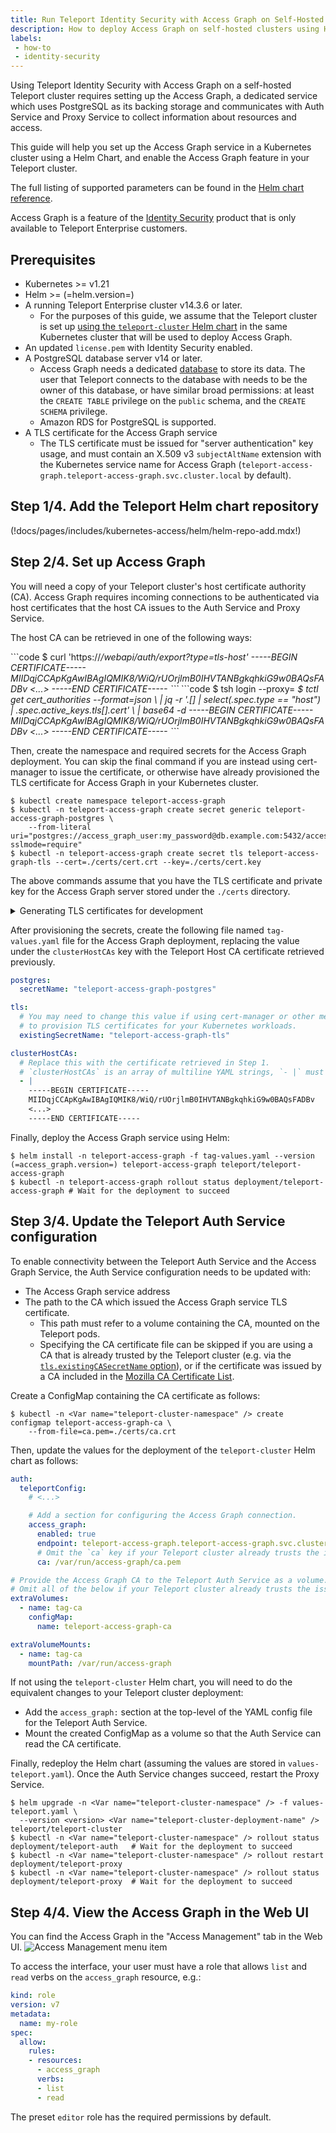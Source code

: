 ```yaml
---
title: Run Teleport Identity Security with Access Graph on Self-Hosted Clusters with Helm
description: How to deploy Access Graph on self-hosted clusters using Helm.
labels:
 - how-to
 - identity-security
---
```


Using Teleport Identity Security with Access Graph on a self-hosted Teleport cluster requires
setting up the Access Graph, a dedicated service which uses PostgreSQL 
as its backing storage and communicates with Auth Service and Proxy Service
to collect information about resources and access.

This guide will help you set up the Access Graph service in a Kubernetes cluster using a Helm Chart,
and enable the Access Graph feature in your Teleport cluster.

The full listing of supported parameters can be found in the [Helm chart reference](../../reference/helm-reference/teleport-access-graph.mdx).

Access Graph is a feature of the [Identity Security](https://goteleport.com/platform/policy/) product that is only available
to Teleport Enterprise customers.

## Prerequisites

- Kubernetes >= v1.21
- Helm >= (=helm.version=)
- A running Teleport Enterprise cluster v14.3.6 or later.
  - For the purposes of this guide, we assume that the Teleport cluster is set up
    [using the `teleport-cluster` Helm chart](../../zero-trust-access/deploy-a-cluster/helm-deployments/helm-deployments.mdx)
    in the same Kubernetes cluster that will be used to deploy Access Graph.
- An updated `license.pem` with Identity Security enabled.
- A PostgreSQL database server v14 or later.
  - Access Graph needs a dedicated [database](https://www.postgresql.org/docs/current/sql-createdatabase.html) to store its data.
    The user that Teleport connects to the database with needs to be the owner of this database, or have similar broad permissions:
    at least the `CREATE TABLE` privilege on the `public` schema, and the `CREATE SCHEMA` privilege.
  - Amazon RDS for PostgreSQL is supported.
- A TLS certificate for the Access Graph service
  - The TLS certificate must be issued for "server authentication" key usage,
    and must contain an X.509 v3 `subjectAltName` extension with the Kubernetes service name for Access Graph
    (`teleport-access-graph.teleport-access-graph.svc.cluster.local` by default).


## Step 1/4. Add the Teleport Helm chart repository

(!docs/pages/includes/kubernetes-access/helm/helm-repo-add.mdx!)

## Step 2/4. Set up Access Graph

You will need a copy of your Teleport cluster's host certificate authority (CA).
Access Graph requires incoming connections to be authenticated via host certificates that the host CA issues to the Auth Service and Proxy Service.

The host CA can be retrieved in one of the following ways:

<Tabs>
<TabItem label="Via curl">
```code
$ curl 'https://<Var name="teleport.example.com" />/webapi/auth/export?type=tls-host'
-----BEGIN CERTIFICATE-----
MIIDqjCCApKgAwIBAgIQMIK8/WiQ/rUOrjlmB0IHVTANBgkqhkiG9w0BAQsFADBv
<...>
-----END CERTIFICATE-----
```
</TabItem>

<TabItem label="Via tctl">
```code
$ tsh login --proxy=<Var name="teleport.example.com" />
$ tctl get cert_authorities --format=json \
    | jq -r '.[] | select(.spec.type == "host") | .spec.active_keys.tls[].cert' \
    | base64 -d
-----BEGIN CERTIFICATE-----
MIIDqjCCApKgAwIBAgIQMIK8/WiQ/rUOrjlmB0IHVTANBgkqhkiG9w0BAQsFADBv
<...>
-----END CERTIFICATE-----
```
</TabItem>
</Tabs>

Then, create the namespace and required secrets for the Access Graph deployment.
You can skip the final command if you are instead using cert-manager to issue the certificate,
or otherwise have already provisioned the TLS certificate for Access Graph in your Kubernetes cluster.

```code
$ kubectl create namespace teleport-access-graph 
$ kubectl -n teleport-access-graph create secret generic teleport-access-graph-postgres \
    --from-literal uri="postgres://access_graph_user:my_password@db.example.com:5432/access_graph_db?sslmode=require"
$ kubectl -n teleport-access-graph create secret tls teleport-access-graph-tls --cert=./certs/cert.crt --key=./certs/cert.key
```

The above commands assume that you have the TLS certificate and private key for the Access Graph server stored under the `./certs` directory.

<details>
<summary>Generating TLS certificates for development</summary>
The following script can be used to quickly generate a certificate authority and server TLS certificate for deploying Access Graph.

```sh
#!/usr/bin/env bash

set -e

mkdir -p ./certs
cd ./certs

openssl genrsa -aes256 -out ca.key 4096
openssl req -x509 -new -key ca.key -sha256 -days 3652 -out ca.crt -subj '/CN=root'
openssl req -new -out cert.csr -newkey rsa:4096 -nodes -keyout cert.key -subj '/CN=Access Graph'
openssl x509 -req -in cert.csr -CA ca.crt -CAkey ca.key -CAcreateserial -out cert.crt -days 3652 -sha256 \
  -extfile <(printf 'extendedKeyUsage = serverAuth, clientAuth\nsubjectAltName = DNS:teleport-access-graph.teleport-access-graph.svc.cluster.local')

echo "Certificates issued successfully"
```

The script will ask to input the same password 4 times:
twice to create and confirm the password to encrypt the CA private key material with,
then once to use the private key to self-sign the CA certificate,
and finally once to use for signing the Access Graph server certificate.

Please note that this script is only provided for proof-of-concept deployments,
and may not follow the best security practices.
</details>

After provisioning the secrets, create the following file named `tag-values.yaml` file for the Access Graph deployment,
replacing the value under the `clusterHostCAs` key with the Teleport Host CA certificate retrieved previously.

```yaml
postgres:
  secretName: "teleport-access-graph-postgres"

tls:
  # You may need to change this value if using cert-manager or other means
  # to provision TLS certificates for your Kubernetes workloads.
  existingSecretName: "teleport-access-graph-tls"

clusterHostCAs:
  # Replace this with the certificate retrieved in Step 1.
  # `clusterHostCAs` is an array of multiline YAML strings, `- |` must not be removed, and the indentation must be kept.
  - |
    -----BEGIN CERTIFICATE-----
    MIIDqjCCApKgAwIBAgIQMIK8/WiQ/rUOrjlmB0IHVTANBgkqhkiG9w0BAQsFADBv
    <...>
    -----END CERTIFICATE-----
```

Finally, deploy the Access Graph service using Helm:

```code
$ helm install -n teleport-access-graph -f tag-values.yaml --version (=access_graph.version=) teleport-access-graph teleport/teleport-access-graph
$ kubectl -n teleport-access-graph rollout status deployment/teleport-access-graph # Wait for the deployment to succeed
```

## Step 3/4. Update the Teleport Auth Service configuration

To enable connectivity between the Teleport Auth Service and the Access Graph Service,
the Auth Service configuration needs to be updated with:
- The Access Graph service address
- The path to the CA which issued the Access Graph service TLS certificate.
  - This path must refer to a volume containing the CA, mounted on the Teleport pods.
  - Specifying the CA certificate file can be skipped if you are using a CA that is already trusted by the Teleport cluster
    (e.g. via the [`tls.existingCASecretName` option](../../reference/helm-reference/teleport-cluster.mdx)),
    or if the certificate was issued by a CA included in the [Mozilla CA Certificate List](https://wiki.mozilla.org/CA/Included_Certificates).

Create a ConfigMap containing the CA certificate as follows:

```code
$ kubectl -n <Var name="teleport-cluster-namespace" /> create configmap teleport-access-graph-ca \
    --from-file=ca.pem=./certs/ca.crt
```

Then, update the values for the deployment of the `teleport-cluster` Helm chart as follows:

```yaml
auth:
  teleportConfig:
    # <...>

    # Add a section for configuring the Access Graph connection.
    access_graph:
      enabled: true
      endpoint: teleport-access-graph.teleport-access-graph.svc.cluster.local:443
      # Omit the `ca` key if your Teleport cluster already trusts the issuing CA.
      ca: /var/run/access-graph/ca.pem

# Provide the Access Graph CA to the Teleport Auth Service as a volume.
# Omit all of the below if your Teleport cluster already trusts the issuing CA.
extraVolumes:
  - name: tag-ca
    configMap:
      name: teleport-access-graph-ca

extraVolumeMounts:
  - name: tag-ca
    mountPath: /var/run/access-graph
```

If not using the `teleport-cluster` Helm chart, you will need to do the equivalent changes to your Teleport cluster deployment:
- Add the `access_graph:` section at the top-level of the YAML config file for the Teleport Auth Service.
- Mount the created ConfigMap as a volume so that the Auth Service can read the CA certificate.

Finally, redeploy the Helm chart (assuming the values are stored in `values-teleport.yaml`).
Once the Auth Service changes succeed, restart the Proxy Service.

```code
$ helm upgrade -n <Var name="teleport-cluster-namespace" /> -f values-teleport.yaml \
  --version <version> <Var name="teleport-cluster-deployment-name" /> teleport/teleport-cluster
$ kubectl -n <Var name="teleport-cluster-namespace" /> rollout status deployment/teleport-auth   # Wait for the deployment to succeed
$ kubectl -n <Var name="teleport-cluster-namespace" /> rollout restart deployment/teleport-proxy
$ kubectl -n <Var name="teleport-cluster-namespace" /> rollout status deployment/teleport-proxy  # Wait for the deployment to succeed
```

## Step 4/4. View the Access Graph in the Web UI

You can find the Access Graph in the "Access Management" tab in the Web UI.
![Access Management menu item](../../../img/access-graph/menu-item.png)

To access the interface, your user must have a role that allows `list` and `read` verbs on the `access_graph` resource, e.g.:

```yaml
kind: role
version: v7
metadata:
  name: my-role
spec:
  allow:
    rules:
    - resources:
      - access_graph
      verbs:
      - list
      - read
```

The preset `editor` role has the required permissions by default.

